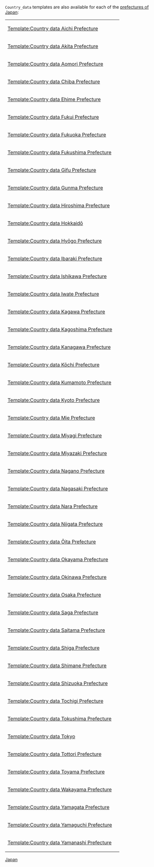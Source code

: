 {{Documentation subpage}}
<tt>Country_data</tt> templates are also available for each of the [[prefectures of Japan]]:
{| style="background-color:#ecfcf4"
| [[Template:Country data Aichi Prefecture]] || {{flag|Aichi Prefecture}}
|-
| [[Template:Country data Akita Prefecture]] || {{flag|Akita Prefecture}}
|-
| [[Template:Country data Aomori Prefecture]] || {{flag|Aomori Prefecture}}
|-
| [[Template:Country data Chiba Prefecture]] || {{flag|Chiba Prefecture}}
|-
| [[Template:Country data Ehime Prefecture]] || {{flag|Ehime Prefecture}}
|-
| [[Template:Country data Fukui Prefecture]] || {{flag|Fukui Prefecture}}
|-
| [[Template:Country data Fukuoka Prefecture]] || {{flag|Fukuoka Prefecture}}
|-
| [[Template:Country data Fukushima Prefecture]] || {{flag|Fukushima Prefecture}}
|-
| [[Template:Country data Gifu Prefecture]] || {{flag|Gifu Prefecture}}
|-
| [[Template:Country data Gunma Prefecture]] || {{flag|Gunma Prefecture}}
|-
| [[Template:Country data Hiroshima Prefecture]] || {{flag|Hiroshima Prefecture}}
|-
| [[Template:Country data Hokkaidō]] || {{flag|Hokkaidō}}
|-
| [[Template:Country data Hyōgo Prefecture]] || {{flag|Hyōgo Prefecture}}
|-
| [[Template:Country data Ibaraki Prefecture]] || {{flag|Ibaraki Prefecture}}
|-
| [[Template:Country data Ishikawa Prefecture]] || {{flag|Ishikawa Prefecture}}
|-
| [[Template:Country data Iwate Prefecture]] || {{flag|Iwate Prefecture}}
|-
| [[Template:Country data Kagawa Prefecture]] || {{flag|Kagawa Prefecture}}
|-
| [[Template:Country data Kagoshima Prefecture]] || {{flag|Kagoshima Prefecture}}
|-
| [[Template:Country data Kanagawa Prefecture]] || {{flag|Kanagawa Prefecture}}
|-
| [[Template:Country data Kōchi Prefecture]] || {{flag|Kōchi Prefecture}}
|-
| [[Template:Country data Kumamoto Prefecture]] || {{flag|Kumamoto Prefecture}}
|-
| [[Template:Country data Kyoto Prefecture]] || {{flag|Kyoto Prefecture}}
|-
| [[Template:Country data Mie Prefecture]] || {{flag|Mie Prefecture}}
|-
| [[Template:Country data Miyagi Prefecture]] || {{flag|Miyagi Prefecture}}
|-
| [[Template:Country data Miyazaki Prefecture]] || {{flag|Miyazaki Prefecture}}
|-
| [[Template:Country data Nagano Prefecture]] || {{flag|Nagano Prefecture}}
|-
| [[Template:Country data Nagasaki Prefecture]] || {{flag|Nagasaki Prefecture}}
|-
| [[Template:Country data Nara Prefecture]] || {{flag|Nara Prefecture}}
|-
| [[Template:Country data Niigata Prefecture]] || {{flag|Niigata Prefecture}}
|-
| [[Template:Country data Ōita Prefecture]] || {{flag|Ōita Prefecture}}
|-
| [[Template:Country data Okayama Prefecture]] || {{flag|Okayama Prefecture}}
|-
| [[Template:Country data Okinawa Prefecture]] || {{flag|Okinawa Prefecture}}
|-
| [[Template:Country data Osaka Prefecture]] || {{flag|Osaka Prefecture}}
|-
| [[Template:Country data Saga Prefecture]] || {{flag|Saga Prefecture}}
|-
| [[Template:Country data Saitama Prefecture]] || {{flag|Saitama Prefecture}}
|-
| [[Template:Country data Shiga Prefecture]] || {{flag|Shiga Prefecture}}
|-
| [[Template:Country data Shimane Prefecture]] || {{flag|Shimane Prefecture}}
|-
| [[Template:Country data Shizuoka Prefecture]] || {{flag|Shizuoka Prefecture}}
|-
| [[Template:Country data Tochigi Prefecture]] || {{flag|Tochigi Prefecture}}
|-
| [[Template:Country data Tokushima Prefecture]] || {{flag|Tokushima Prefecture}}
|-
| [[Template:Country data Tokyo]] || {{flag|Tokyo}}
|-
| [[Template:Country data Tottori Prefecture]] || {{flag|Tottori Prefecture}}
|-
| [[Template:Country data Toyama Prefecture]] || {{flag|Toyama Prefecture}}
|-
| [[Template:Country data Wakayama Prefecture]] || {{flag|Wakayama Prefecture}}
|-
| [[Template:Country data Yamagata Prefecture]] || {{flag|Yamagata Prefecture}}
|-
| [[Template:Country data Yamaguchi Prefecture]] || {{flag|Yamaguchi Prefecture}}
|-
| [[Template:Country data Yamanashi Prefecture]] || {{flag|Yamanashi Prefecture}}
|}
<includeonly>
[[Category:Country data templates of countries|Japan]]
[[Category:Country data templates of  Japan| ]]
</includeonly>